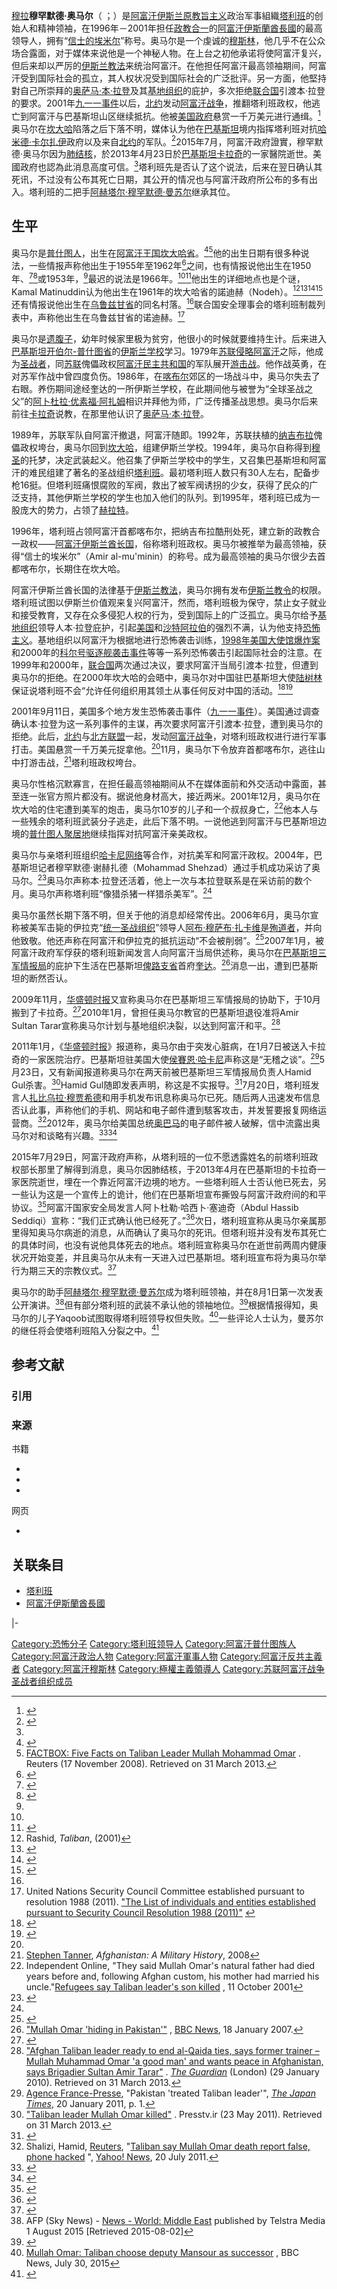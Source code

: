 {{noteTA
|G1 = 地名
|G2 = Unit
|1 = zh-hans:巴基斯坦; zh-hant:巴基斯坦;
|2 = zh-hans:奥马尔;zh-tw:歐瑪;zh-hant:奧馬爾;
}}
{{Infobox Officeholder
|honorific-prefix = <small>[[穆拉|穆拉]]</small>
|name = 穆罕默德·奥马尔
|original_name = {{rtl-lang|ps|محمد عمر}}
|image         =
|caption       = 1990年或1993年的穆罕默德·奥马尔<ref>{{cite web |title=Searching for Mullah Omar |url=http://www.vanityfair.com/politics/features/2003/02/mullah200302 |date=February 2003 |accessdate=2015 |archive-date=2014-10-11 |archive-url=https://web.archive.org/web/20141011085934/http://www.vanityfair.com/politics/features/2003/02/mullah200302 |dead-url=no }}</ref><br/><small>这是唯一一张被证实是他本人的照片<ref name="NYT_July">{{cite news |last=Goldstein |first=Joseph |last2=Shah |first2=Taimoor |title=Death of Mullah Omar Exposes Divisions Within Taliban |publisher=New York Times |date=2015-07-30 |url=http://www.nytimes.com/2015/07/31/world/asia/taliban-confirm-death-of-mullah-omar-and-weigh-successor.html?_r=0 |accessdate=2015-07-31 |archive-date=2018-06-16 |archive-url=https://web.archive.org/web/20180616161036/https://www.nytimes.com/2015/07/31/world/asia/taliban-confirm-death-of-mullah-omar-and-weigh-successor.html?_r=0 |dead-url=no }}<!--This reference is used in at least two more locations.--></ref></small>
| imagesize = 200px
| office1 = {{flag|Islamic Emirate of Afghanistan}}[[阿富汗国家元首列表|最高委员会首脑]]
| term_start1 = 1996年9月27日
| term_end1 = 2001年11月13日
| predecessor1 = 
| successor1 = 
| birth_date = 1960年
| birth_place ={{flag|Kingdom of Afghanistan}}[[坎大哈省|坎大哈省]]
| nationality = {{flag|Afghanistan|Taliban}}
| death_date = {{Death date and age|2013|4|23|1960|||}}<ref name="NYT_July"/><ref name="time-2015">{{Cite news |url=http://time.com/3976472/mullah-omar-taliban-death/ |title=Mullah Omar Taliban Death |publisher=Time |author=Nikhil Kumar |date=July 29, 2015 |accessdate=July 29, 2015 |archive-date=2018-12-26 |archive-url=https://web.archive.org/web/20181226070657/http://time.com/3976472/mullah-omar-taliban-death/%20/ |dead-url=no }}</ref>
| death_place = {{AFG}}[[赫尔曼德省|赫尔曼德省]]<ref name="Dawn"/><ref>{{Cite web |url=https://twitter.com/hashtag/Taizeni?src=hash |title=存档副本 |accessdate=2015-07-31 |archive-date=2018-12-26 |archive-url=https://web.archive.org/web/20181226070659/https://twitter.com/hashtag/Taizeni?src=hash%20 |dead-url=no }}</ref>或<br>{{PAK}}[[信德省|信德省]][[卡拉奇|卡拉奇]]<ref name="time-2015"/>
| spouse = 
| alma_mater    = {{link-en|正义学识大学|Darul Uloom Haqqania}}<ref>{{cite web |title=Mullah Muhammed Omar: A Psychobiographical Profile |url=http://www.nps.edu/Programs/CCS/WebJournal/Article.aspx?ArticleID=87#references |date=10 January 2011 |accessdate=November 2014 |archive-date=2014-11-02 |archive-url=https://web.archive.org/web/20141102083120/http://www.nps.edu/Programs/CCS/WebJournal/Article.aspx?ArticleID=87#references |dead-url=no }}</ref>
| religion = [[逊尼派|逊尼派]]
|allegiance    = {{flagicon image|Flag of Jihad.svg}} [[聖戰者|聖戰者]]{{small| (1983－1991)}}<ref>{{cite web |url=http://shahamat-english.com/index.php/paighamoona/53792-commemorating-the-nineteenth-anniversary-of-the-historical-gathering-and-selection-of-ameer-ul-momineen-on-4th-april-1996-in-kandahar |title=Commemorating the nineteenth anniversary of the historical gathering and selection of Ameer-ul-Momineen on 4th April 1996 in Kandahar |deadurl=yes |archiveurl=https://web.archive.org/web/20150414101428/http://www.shahamat-english.com/index.php/paighamoona/53792-commemorating-the-nineteenth-anniversary-of-the-historical-gathering-and-selection-of-ameer-ul-momineen-on-4th-april-1996-in-kandahar |archivedate=2015-04-14 }}</ref><br>{{flagicon|Islamic Emirate of Afghanistan}} [[塔利班|塔利班]] <small>（1994年－2013年）</small><ref name="Goodson 2001 p. 107">Goodson (2001) p. 107</ref> 
|serviceyears  = 1983－1991<br>1994－2013
|rank          = [[信士的埃米尔|信士的埃米尔]]
| battles= [[1979年阿富汗戰爭|1979年阿富汗戰爭]]<br>{{link-en|阿富汗内战 (1989－1992)|Civil war in Afghanistan (1989–92)|阿富汗内戰}}<br>[[阿富汗戰爭_(2001年)|2001年阿富汗戰爭]]
}}
<!-- 檔案不存在 [[File:Mohammed_Omar_in_1978.jpg|thumb]] ，可從英文維基百科取得 -->
[[穆拉|穆拉]]'''穆罕默德·奥马尔'''（{{lang-ps|ملا محمد عمر}} {{transl|普什图语|Mullā Muḥammad Umar}}；{{bd||1960年|2013年|4月23日<ref name="time">{{Cite news |url=http://time.com/3976472/mullah-omar-taliban-death/ |title=Mullah Omar Taliban Death |publisher=Time |author=Nikhil Kumar |date=July 29, 2015 |accessdate=July 29, 2015}}</ref><ref>{{cite web|url=http://rthk.hk/rthk/news/expressnews/20150729/news_20150729_55_1119963.htm | title=阿富汗政府稱證實奧馬爾死亡 |publisher=[[香港電台|香港電台]] |date=2015年7月29日}}{{zh-hant}}</ref>|catIdx=Omar}}）是[[阿富汗|阿富汗]][[伊斯兰原教旨主义|伊斯兰原教旨主义]]政治军事組織[[塔利班|塔利班]]的创始人和精神领袖，在1996年－2001年担任[[政教合一|政教合一]]的[[阿富汗伊斯蘭酋長國|阿富汗伊斯蘭酋長國]]的最高领导人，拥有“[[信士的埃米尔|信士的埃米尔]]”称号。奥马尔是一个虔诚的[[穆斯林|穆斯林]]，他几乎不在公众场合露面，对于媒体来说他是一个神秘人物。在上台之初他承诺将使阿富汗复兴，但后来却以严厉的[[伊斯兰教法|伊斯兰教法]]来统治阿富汗。在他担任阿富汗最高领袖期间，阿富汗受到国际社会的孤立，其人权状况受到国际社会的广泛批评。另一方面，他堅持對自己所崇拜的[[奥萨马·本·拉登|奥萨马·本·拉登]]及其[[基地组织|基地组织]]的庇护，多次拒绝[[联合国|联合国]]引渡本·拉登的要求。2001年[[九一一事件|九一一事件]]以后，[[北约|北约]]发动[[阿富汗戰爭_(2001年－2021年)|阿富汗战争]]，推翻塔利班政权，他逃亡到阿富汗与巴基斯坦山区继续抵抗。他被[[美国政府|美国政府]]悬赏一千万美元进行通缉。<ref name="rjfEnglish">{{Cite web |url=http://www.rewardsforjustice.net/english/index.cfm?page=MullahOmar |title=Wanted Poster on Omar |work=Rewards for Justice Program |publisher=US Department of State |deadurl=yes |archiveurl=https://web.archive.org/web/20061005050343/http://www.rewardsforjustice.net/english/index.cfm?page=MullahOmar |archivedate=2006-10-05 }}</ref>奥马尔在[[坎大哈|坎大哈]]陷落之后下落不明，媒体认为他在[[巴基斯坦|巴基斯坦]]境内指挥塔利班对抗[[哈米德·卡尔扎伊|哈米德·卡尔扎伊]]政府以及来自[[北约|北约]]的军队。<ref>{{Cite web |url=http://www.cnn.com/2006/WORLD/asiapcf/09/09/pakistan.mullahomar/index.html |title=CNN.com - Source: Mullah Omar in Pakistan - Sep 9, 2006<!-- Bot generated title --> |accessdate=2010-02-17 |archive-date=2009-02-09 |archive-url=https://web.archive.org/web/20090209104209/http://www.cnn.com/2006/WORLD/asiapcf/09/09/pakistan.mullahomar/index.html |dead-url=no }}</ref>2015年7月，阿富汗政府證實，穆罕默德·奥马尔因为[[肺结核|肺结核]]，於2013年4月23日於[[巴基斯坦|巴基斯坦]][[卡拉奇|卡拉奇]]的一家醫院逝世。美國政府也認為此消息高度可信。<ref name="time-2015"/>塔利班先是否认了这个说法，后来在翌日确认其死讯，不过没有公布其死亡日期，其公开的情况也与阿富汗政府所公布的多有出入。塔利班的二把手[[阿赫塔尔·曼苏尔|阿赫塔尔·穆罕默德·曼苏尔]]继承其位。

== 生平 ==
奥马尔是[[普什图人|普什图人]]，出生在[[阿富汗王国|阿富汗王国]][[坎大哈省|坎大哈省]]。<ref name="coll">{{cite journal|last1=Coll|first1=Steve|title=Looking For Mullah Omar|journal=The New Yorker|date=23 January 2012|url=http://www.newyorker.com/magazine/2012/01/23/looking-for-mullah-omar|access-date=2015-07-31|archive-date=2015-07-31|archive-url=https://web.archive.org/web/20150731200415/http://www.newyorker.com/magazine/2012/01/23/looking-for-mullah-omar|dead-url=no}}</ref><ref name="factbox">[http://www.reuters.com/article/2008/11/17/us-afghan-taliban-omar-idUSTRE4AG1EM20081117 FACTBOX: Five Facts on Taliban Leader Mullah Mohammad Omar] {{Wayback|url=http://www.reuters.com/article/2008/11/17/us-afghan-taliban-omar-idUSTRE4AG1EM20081117 |date=20150924135917 }}. Reuters (17 November 2008). Retrieved on 31 March 2013.</ref>他的出生日期有很多种说法，一些情报声称他出生于1955年至1962年<ref name="Shane">{{cite web |title=Dogged Taliban Chief Rebounds, Vexing U.S. |url=http://www.nytimes.com/2009/10/11/world/asia/11mullah.html?pagewanted=all&_r=0 |date=10 October 2009 |accessdate=6 September 2014 |first=Scott |last=Shane |archive-date=2019-03-31 |archive-url=https://web.archive.org/web/20190331231720/https://www.nytimes.com/2009/10/11/world/asia/11mullah.html?pagewanted=all&_r=0 |dead-url=no }}</ref>之间，也有情报说他出生在1950年、<ref name="shane">{{cite news|last1=Shane|first1=Scott|title=A Dogged Taliban Chief Rebounds, Vexing U.S.|url=http://www.nytimes.com/2009/10/11/world/asia/11mullah.html|work=International New York Times|date=10 October 2009|accessdate=2015-07-31|archive-date=2015-08-01|archive-url=https://web.archive.org/web/20150801161647/http://www.nytimes.com/2009/10/11/world/asia/11mullah.html|dead-url=no}}</ref><ref>{{cite encyclopedia|title=Mohammad Omar|encyclopedia=Encyclopædia Britannica|url=http://www.britannica.com/EBchecked/topic/1704228/Mohammad-Omar|date=3 October 2013|accessdate=15 August 2014|archive-date=2015-05-01|archive-url=https://web.archive.org/web/20150501085320/http://www.britannica.com/EBchecked/topic/1704228/Mohammad-Omar|dead-url=no}}</ref>或1953年，<ref name="list"/>最迟的说法是1966年。<ref name="list"/><ref>{{cite book|last1=Mickolus|first1=Edward F.|last2=Simmons|first2=Susan L.|title=The Terrorist List|volume=Vol. 1|date=2011|publisher=Praeger Security International|location=Santa Barbara, CA|isbn=9780313374715|page=200|url=http://books.google.com/books?id=Z1VuRAcVCEcC&pg=RA3-PA200|access-date=2015-07-31|archive-date=2016-07-29|archive-url=https://web.archive.org/web/20160729031449/https://books.google.com/books?id=Z1VuRAcVCEcC&pg=RA3-PA200|dead-url=no}}</ref>他出生的详细地点也是个谜，Kamal Matinuddin认为他出生在1961年的坎大哈省{{link-en|本杰瓦伊区|Panjwayi District}}的諾迪赫（Nodeh）。<ref name="Rashid">Rashid, ''Taliban'', (2001)</ref><ref>{{cite journal|journal=Indian Defence Review|date=1995|volume= 10|page=33|title=The top leader is believed to be Maulvi Mohammad Umar Amir, who was born in Nodeh (village) in Kandhar, and is now settled in Singesar. He was wounded four times in the battles against the Soviets and his right eye is permanently damaged. He took part in the "Jehad" under the late Hizb-e-Islami Khalis Commander Nek Mohammad.}}</ref><ref>{{cite book|last1=Yunas|first1=S. Fida|title=Afghanistan: Political Parties, Groups, Movements and Mujahideen Alliances and Governments 1879-1997|date=1997|page=876|volume=Vol. 2|quote=Amir of the Taliban and commander of its Mohammadi Lashkar. Born in Nodeh village in Kandhar, now lives in Singesar village in Kuashke Nakhud area of Kandahar's Maiwand district. His family once shifted to Tarinkot, capital of Uruzgan province, before settling in Singesar.}}</ref><ref name=matinuddin>{{cite book|last1=Matinuddin|first1=Kamal|title=The Taliban Phenomenon: Afghanistan 1994-1997|date=1999|publisher=Oxford University Press|location=Oxford|isbn=9780195792744|page=222|url=http://books.google.com/books?id=BIyVMkjat2MC&pg=PA222|access-date=2015-07-31|archive-date=2016-05-16|archive-url=https://web.archive.org/web/20160516024510/https://books.google.com/books?id=BIyVMkjat2MC&pg=PA222|dead-url=no}}</ref>还有情报说他出生在[[乌鲁兹甘省|乌鲁兹甘省]]的同名村落。<ref name="factbox"/>联合国安全理事会的塔利班制裁列表中，声称他出生在乌鲁兹甘省{{link-en|德赫拉乌德|Deh Rawood}}的诺迪赫。<ref name="list">United Nations Security Council Committee established pursuant to resolution 1988 (2011). [http://www.un.org/sc/committees/1988/1988List.htm "The List of individuals and entities established pursuant to Security Council Resolution 1988 (2011)"] {{Wayback|url=http://www.un.org/sc/committees/1988/1988List.htm |date=20121129055316 }}</ref>

奥马尔是[[遗腹子|遗腹子]]，幼年时候家里极为贫穷，他很小的时候就要维持生计。后来进入[[巴基斯坦|巴基斯坦]][[开伯尔-普什图省|开伯尔-普什图省]]的[[伊斯兰学校|伊斯兰学校]]学习。1979年[[苏联|苏联]][[阿富汗战争_(1979年)|侵略阿富汗]]之际，他成为[[圣战者|圣战者]]，同[[苏联|苏联]]傀儡政权[[阿富汗民主共和国|阿富汗民主共和国]]的军队展开[[游击战|游击战]]。他作战英勇，在对苏军作战中曾四度负伤。1986年，在[[喀布尔|喀布尔]]郊区的一场战斗中，奥马尔失去了右眼。养伤期间途经奎达的一所伊斯兰学校，在此期间他与被誉为“全球圣战之父”的[[阿卜杜拉·优素福·阿扎姆|阿卜杜拉·优素福·阿扎姆]]相识并拜他为师，广泛传播圣战思想。奥马尔后来前往[[卡拉奇|卡拉奇]]说教，在那里他认识了[[奥萨马·本·拉登|奥萨马·本·拉登]]。

1989年，苏联军队自阿富汗撤退，阿富汗随即{{link-en|阿富汗内战 (1989-1992)|Civil war in Afghanistan (1989–92)|爆发了内战}}。1992年，苏联扶植的[[纳吉布拉|纳吉布拉]]傀儡政权垮台，奥马尔回到[[坎大哈|坎大哈]]，组建伊斯兰学校。1994年，奥马尔自称得到[[穆罕默德|穆圣]]的托梦，决定武装起义。他召集了伊斯兰学校中的学生，又召集巴基斯坦和阿富汗的难民组建了著名的圣战组织[[塔利班|塔利班]]。最初塔利班人数只有30人左右，配备步枪16挺。但塔利班痛恨腐败的军阀，救出了被军阀诱拐的少女，获得了民众的广泛支持，其他伊斯兰学校的学生也加入他们的队列。到1995年，塔利班已成为一股庞大的势力，占领了[[赫拉特|赫拉特]]。

1996年，塔利班占领阿富汗首都喀布尔，把纳吉布拉酷刑处死，建立新的政教合一政权——[[阿富汗伊斯兰酋长国|阿富汗伊斯兰酋长国]]，俗称塔利班政权。奥马尔被推举为最高领袖，获得“信士的埃米尔”（Amir al-mu'minin）的称号。成为最高领袖的奥马尔很少去首都喀布尔，长期住在坎大哈。

阿富汗伊斯兰酋长国的法律基于[[伊斯兰教法|伊斯兰教法]]，奥马尔拥有发布[[伊斯兰教令|伊斯兰教令]]的权限。塔利班试图以伊斯兰价值观来复兴阿富汗，然而，塔利班极为保守，禁止女子就业和接受教育，又存在众多侵犯人权的行为，受到国际上的广泛孤立。奥马尔给予[[基地组织|基地组织]]领导人本·拉登庇护，引起[[美国|美国]]和[[沙特阿拉伯|沙特阿拉伯]]的强烈不满，认为他支持[[恐怖主义|恐怖主义]]。基地组织以阿富汗为根据地进行恐怖袭击训练，[[1998年美国大使馆爆炸案|1998年美国大使馆爆炸案]]和2000年的[[科尔号驱逐舰_(DDG-67)|科尔号驱逐舰袭击事件]]等等一系列恐怖袭击引起国际社会的注意。在1999年和2000年，[[联合国|联合国]]两次通过决议，要求阿富汗当局引渡本·拉登，但遭到奥马尔的拒绝。在2000年坎大哈的会晤中，奥马尔对中国驻巴基斯坦大使[[陆树林|陆树林]]保证说塔利班不会“允许任何组织用其领土从事任何反对中国的活动。<ref>{{cite news |title=In Afghanistan, China Is Put to the Test |url=https://nationalinterest.org/feature/afghanistan-china-put-the-test-13605 |publisher=The National Interest |accessdate=2019-07-16 |date=2015-08-18 |archive-date=2019-01-08 |archive-url=https://web.archive.org/web/20190108164823/https://nationalinterest.org/feature/afghanistan-china-put-the-test-13605 |dead-url=no }}</ref><ref>{{cite news |title=China’s Man in the Taliban |url=https://foreignpolicy.com/2015/08/03/chinas-man-in-the-taliban-mullah-omar/ |publisher=Foreign Policy |accessdate=2019-07-16 |date=2015-08-03 |archive-date=2019-07-04 |archive-url=https://web.archive.org/web/20190704023831/https://foreignpolicy.com/2015/08/03/chinas-man-in-the-taliban-mullah-omar/ |dead-url=no }}</ref>

2001年9月11日，美国多个地方发生恐怖袭击事件（[[九一一事件|九一一事件]]）。美国通过调查确认本·拉登为这一系列事件的主谋，再次要求阿富汗引渡本·拉登，遭到奥马尔的拒绝。此后，[[北约|北约]]与[[北方联盟_(阿富汗)|北方联盟]]一起，发动[[阿富汗战争_(2001年)|阿富汗战争]]，对塔利班政权进行进行军事打击。美国悬赏一千万美元捉拿他。<ref name="rjfEnglish"/>11月，奥马尔下令放弃首都喀布尔，逃往山中打游击战，<ref>[[Stephen_Tanner|Stephen Tanner]], ''Afghanistan: A Military History'', 2008</ref>塔利班政权垮台。

奥马尔性格沉默寡言，在担任最高领袖期间从不在媒体面前和外交活动中露面，甚至连一张官方照片都没有。据说他身材高大，接近两米。2001年12月，奥马尔在坎大哈的住宅遭到美军的炮击，奥马尔10岁的儿子和一个叔叔身亡，<ref>Independent Online, "They said Mullah Omar's natural father had died years before and, following Afghan custom, his mother had married his uncle."[http://www.iol.co.za/index.php?sf=522&set_id=1&click_id=3&art_id=qw1002832921692B232 Refugees say Taliban leader's son killed] {{Webarchive|url=https://archive.today/20120804231808/http://www.iol.co.za/index.php?sf=522&set_id=1&click_id=3&art_id=qw1002832921692B232 |date=2012-08-04 }}, 11 October 2001</ref>他本人与一些残余的塔利班武装分子逃走，此后下落不明。一说他逃到阿富汗与巴基斯坦边境的[[普什图尼斯坦|普什图人聚居地]]继续指挥对抗阿富汗亲美政权。

奥马尔与亲塔利班组织[[哈卡尼网络|哈卡尼网络]]等合作，对抗美军和阿富汗政权。2004年，巴基斯坦记者穆罕默德·谢赫扎德（Mohammad Shehzad）通过手机成功采访了奥马尔。<ref name=rediff>{{cite web |title=The Rediff Interview/Mullah Omar |url=http://www.rediff.com/news/2004/apr/12inter.htm |accessdate=23 January 2013 |publisher=[[Rediff.com|Rediff.com]] |date=12 April 2004 |archive-date=2011-05-13 |archive-url=https://web.archive.org/web/20110513015158/http://www.rediff.com/news/2004/apr/12inter.htm |dead-url=no }}</ref>奥马尔声称本·拉登还活着，他上一次与本拉登联系是在采访前的数个月。奥马尔声称塔利班“像猎杀猪一样猎杀美军”。<ref name=rediff/>

奥马尔虽然长期下落不明，但关于他的消息却经常传出。2006年6月，奥马尔宣称被美军击毙的伊拉克“[[统一圣战组织|统一圣战组织]]”领导人[[阿布·穆萨布·扎卡维|阿布·穆萨布·扎卡维]]是[[殉道者|殉道者]]，并向他致敬。他还声称在阿富汗和伊拉克的抵抗运动“不会被削弱”。<ref>{{Cite news |publisher=BBC News |date=9 June 2006 |url=http://news.bbc.co.uk/2/hi/south_asia/5062964.stm |accessdate=2 July 2006 |title=Taliban play down Zarqawi death |archive-date=2015-11-17 |archive-url=https://web.archive.org/web/20151117215659/http://news.bbc.co.uk/2/hi/south_asia/5062964.stm |dead-url=no }}</ref>2007年1月，被阿富汗政府军俘获的塔利班新闻发言人{{link-en|穆罕默德·哈尼夫|Muhammad Hanif}}向阿富汗当局供述称，奥马尔在[[巴基斯坦三军情报局|巴基斯坦三军情报局]]的庇护下生活在巴基斯坦[[俾路支省|俾路支省]]首府[[奎达|奎达]]。<ref name="BBC">[http://news.bbc.co.uk/2/hi/south_asia/6272359.stm "Mullah Omar 'hiding in Pakistan'"] {{Wayback|url=http://news.bbc.co.uk/2/hi/south_asia/6272359.stm |date=20150910045752 }}, [[BBC_News|BBC News]], 18 January 2007.</ref>消息一出，遭到巴基斯坦的断然否认。

2009年11月，[[华盛顿时报|华盛顿时报]]又宣称奥马尔在巴基斯坦三军情报局的协助下，于10月搬到了卡拉奇。<ref>{{Cite news |first=Eli |last=Lake |author2=Carter, Sara A. |author3=Slavin, Barbara |title=EXCLUSIVE: Taliban chief hides in Pakistan |url=http://www.washingtontimes.com/news/2009/nov/20/taliban-chief-takes-cover-in-pakistan-populace/ |work=[[The_Washington_Times|The Washington Times]] |date=20 November 2009 |accessdate=20 November 2009 |archive-date=2015-02-26 |archive-url=https://web.archive.org/web/20150226165132/http://www.washingtontimes.com/news/2009/nov/20/taliban-chief-takes-cover-in-pakistan-populace/ |dead-url=no }}</ref>2010年1月，曾担任奥马尔教官的巴基斯坦退役准将Amir Sultan Tarar宣称奥马尔计划与基地组织决裂，以达到阿富汗和平。<ref>[http://www.guardian.co.uk/world/2010/jan/29/taliban-afghanistan-mullah-muhammad-omar "Afghan Taliban leader ready to end al-Qaida ties, says former trainer – Mullah Muhammad Omar 'a good man' and wants peace in Afghanistan, says Brigadier Sultan Amir Tarar"] {{Wayback|url=http://www.guardian.co.uk/world/2010/jan/29/taliban-afghanistan-mullah-muhammad-omar |date=20130314060225 }}. ''[[The_Guardian|The Guardian]]'' (London) (29 January 2010). Retrieved on 31 March 2013.</ref>

2011年1月，《[[华盛顿时报|华盛顿时报]]》报道称，奥马尔由于突发心脏病，在1月7日被送入卡拉奇的一家医院治疗。巴基斯坦驻美国大使[[侯賽恩·哈卡尼|侯賽恩·哈卡尼]]声称这是“无稽之谈”。<ref>[[Agence_France-Presse|Agence France-Presse]], "Pakistan 'treated Taliban leader'", ''[[The_Japan_Times|The Japan Times]]'', 20 January 2011, p. 1.</ref>5月23日，又有新闻报道称奥马尔在两天前被巴基斯坦三军情报局负责人Hamid Gul杀害。<ref>[http://www.presstv.ir/detail/181263.html "Taliban leader Mullah Omar killed"] {{Wayback|url=http://www.presstv.ir/detail/181263.html |date=20110526082245 }}. Presstv.ir (23 May 2011). Retrieved on 31 March 2013.</ref>Hamid Gul随即发表声明，称这是不实报导。<ref>{{cite news |url=http://www.reuters.com/article/2011/05/23/us-pakistan-omar-idUSTRE74M0O220110523 |publisher=Reuters |title=Afghan Taliban say leader Mullah Omar 'safe and sound' |date=23 May 2011 |accessdate=2015-07-31 |archive-date=2015-08-06 |archive-url=https://web.archive.org/web/20150806124101/http://www.reuters.com/article/2011/05/23/us-pakistan-omar-idUSTRE74M0O220110523 |dead-url=no }}</ref>7月20日，塔利班发言人[[扎比乌拉·穆贾希德|扎比乌拉·穆贾希德]]和{{Translink|en|Yousef Ahmadi|穆罕默德·优素福·艾哈迈迪|穆罕默德·优素福}}用手机发布讯息称奥马尔已死。随后两人迅速发布信息否认此事，声称他们的手机、网站和电子邮件遭到駭客攻击，并发誓要报复网络运营商。<ref>Shalizi, Hamid, [[Reuters|Reuters]], "[http://news.yahoo.com/taliban-mullah-omar-death-report-false-phone-hacked-033522641.html Taliban say Mullah Omar death report false, phone hacked] {{Wayback|url=http://news.yahoo.com/taliban-mullah-omar-death-report-false-phone-hacked-033522641.html |date=20110723120656 }}", [[Yahoo!_News|Yahoo! News]], 20 July 2011.</ref>2012年，奥马尔给美国总统[[奥巴马|奥巴马]]的电子邮件被人破解，信中流露出奥马尔对和谈略有兴趣。<ref>{{Cite news|url=http://www.telegraph.co.uk/news/worldnews/asia/afghanistan/9060564/Taliban-leader-Mullah-Omar-sent-letter-to-Barack-Obama.html|title=Taliban leader Mullah Omar 'sent letter to Barack Obama'|work=[[The_Daily_Telegraph|The Daily Telegraph]]|location=London|date=3 February 2012|accessdate=3 February 2012|archive-date=2015-06-11|archive-url=https://web.archive.org/web/20150611230931/http://www.telegraph.co.uk/news/worldnews/asia/afghanistan/9060564/Taliban-leader-Mullah-Omar-sent-letter-to-Barack-Obama.html|dead-url=no}}</ref><ref>{{Cite news |url=http://www.reuters.com/article/2012/02/03/us-usa-afghanistan-taliban-letter-idUSTRE8121M520120203 |title=Amid peace bid, U.S. received purported letter from Taliban |publisher=Reuters |date=3 February 2012 |accessdate=3 February 2012 |archive-date=2015-06-10 |archive-url=https://web.archive.org/web/20150610230941/http://www.reuters.com/article/2012/02/03/us-usa-afghanistan-taliban-letter-idUSTRE8121M520120203 |dead-url=no }}</ref>

2015年7月29日，阿富汗政府声称，从塔利班的一位不愿透露姓名的前塔利班政权部长那里了解得到消息，奥马尔因肺结核，于2013年4月在巴基斯坦的卡拉奇一家医院逝世，埋在一个靠近阿富汗边境的地方。一些塔利班人士否认他已死去，另一些认为这是一个宣传上的诡计，他们在巴基斯坦宣布撕毁与阿富汗政府间的和平协议。<ref name=BBC33703097>{{cite web|url=http://www.bbc.co.uk/news/world-asia-33703097|title=Taliban conflict: Afghanistan probes Mullah Omar 'death' claim|date=29 July 2015|publisher=BBC News|accessdate=2015-07-31|archive-date=2015-07-31|archive-url=https://web.archive.org/web/20150731014118/http://www.bbc.co.uk/news/world-asia-33703097|dead-url=no}}</ref>阿富汗国家安全局发言人阿卜杜勒·哈西卜·塞迪奇（Abdul Hassib Seddiqi）宣称：“我们正式确认他已经死了。”<ref name="L. O'Donnell">{{cite book|url=http://bigstory.ap.org/article/8aea0d55437f4bac9f0356cf0510a69b/afghanistan-examining-claim-taliban-leader-mullah-omar-died#overlay-context=article/191e14ac28244bab86ab849aee92407e/will-internet-listen-your-private-conversations|author=L. O'Donnell|title=The Big Story|publisher=''[[Associated_Press|Associated Press]]'' (07.29.2015)|accessdate=2015-07-29|archive-date=2015-07-29|archive-url=https://web.archive.org/web/20150729183058/http://bigstory.ap.org/article/8aea0d55437f4bac9f0356cf0510a69b/afghanistan-examining-claim-taliban-leader-mullah-omar-died#overlay-context=article/191e14ac28244bab86ab849aee92407e/will-internet-listen-your-private-conversations|dead-url=no}}</ref>次日，塔利班宣称从奥马尔亲属那里得知奥马尔病逝的消息，从而确认了奥马尔的死讯。但塔利班并没有发布其死亡的具体时间，也没有说他具体死去的地点。塔利班宣称奥马尔在逝世前两周内健康状况开始变差，并且奥马尔从未有一天进入过巴基斯坦。塔利班宣布将为奥马尔举行为期三天的宗教仪式。<ref name="Dawn">{{cite news|url=http://www.dawn.com/news/1197371/|title=Mullah Omar did not die in Pakistan, say Afghan Taliban|work=Dawn|date=31 July 2015|accessdate=31 July 2015|archive-date=2015-08-01|archive-url=https://web.archive.org/web/20150801233916/http://www.dawn.com/news/1197371|dead-url=no}}</ref>

奥马尔的助手[[阿赫塔尔·曼苏尔|阿赫塔尔·穆罕默德·曼苏尔]]成为塔利班领袖，并在8月1日第一次发表公开演讲。<ref>AFP (Sky News) - [http://www.skynews.com.au/news/world/mideast/2015/08/01/new-taliban-leader-urges-unity-in-ranks.html News - World: Middle East] {{webarchive|url=https://web.archive.org/web/20150802194602/http://www.skynews.com.au/news/world/mideast/2015/08/01/new-taliban-leader-urges-unity-in-ranks.html |date=2015-08-02 }} published by Telstra Media 1 August 2015 [Retrieved 2015-08-02]</ref>但有部分塔利班的武装不承认他的领袖地位。<ref>{{Cite web |url=http://www.bbc.co.uk/news/world-asia-33746487 |title=BBC:New Taliban leader Mullah Akhtar Mansour calls for unity, 1 August 2015 |accessdate=2015-08-02 |archive-date=2015-08-02 |archive-url=https://web.archive.org/web/20150802045345/http://www.bbc.co.uk/news/world-asia-33746487 |dead-url=no }}</ref>根据情报得知，奥马尔的儿子Yaqoob试图取得塔利班领导权但失败。<ref>[http://www.bbc.com/news/world-asia-33721074 Mullah Omar: Taliban choose deputy Mansour as successor] {{Wayback|url=http://www.bbc.com/news/world-asia-33721074 |date=20190909155109 }}, BBC News, July 30, 2015</ref>一些评论人士认为，曼苏尔的继任将会使塔利班陷入分裂之中。<ref>{{cite news|title=Mullah Omar: Taliban choose deputy Mansour as successor|url=http://www.bbc.com/news/world-asia-33721074|publisher=BBC News|date=30 July 2015|accessdate=2015-07-31|archive-date=2019-09-09|archive-url=https://web.archive.org/web/20190909155109/https://www.bbc.com/news/world-asia-33721074|dead-url=no}}</ref>

== 参考文献 ==
=== 引用 ===
{{Reflist|2}}

=== 来源 ===
; 书籍
* {{Cite book |first=Larry P. |last=Goodson |title=Afghanistan's Endless War: State Failure, Regional Politics and the Rise of the Taliban |url=https://archive.org/details/afghanistansendl0000good |publisher=University of Washington Press |location=Seattle |year=2001 |ISBN = 0-295-98111-3 |OCLC = 44634408}}
* {{Cite book |last=Rashid |first=Ahmad |title=Taliban: The Story of the Afghan Warlords |year=2001 |publisher=Pan Books |location=London |url=http://books.google.com/books?id=_GR5tXpppS0C |ISBN=0-330-49221-7 |access-date=2015-07-31 |archive-date=2016-06-03 |archive-url=https://web.archive.org/web/20160603133324/https://books.google.com/books?id=_GR5tXpppS0C |dead-url=no }}
* {{Cite book |last=Weber |first=Olivier |year=2001 |title = Le faucon afghan: un voyage au royaume des talibans |url=https://archive.org/details/lefauconafghanun0000webe |publisher=Robert Laffont |location=Paris |ISBN = 2221093135 |language = fr |OCLC = 319750715}}

; 网页
* {{Cite web |url=http://www.time-weekly.com/story/2011-05-26/115134.html |title=塔利班独眼大佬生死成谜 |publisher=时代周报 |date=2001年5月26日 |access-date=2015年7月31日 |archive-url=https://web.archive.org/web/20130402205341/http://time-weekly.com/story/2011-05-26/115134.html |archive-date=2013年4月2日 |dead-url=yes }}

== 关联条目 ==
{{Portal box|伊斯兰教|人物}}
* [[塔利班|塔利班]]
* [[阿富汗伊斯蘭酋長國|阿富汗伊斯蘭酋長國]]
{{s-start}}
{{s-off}}
{{s-bef|before=[[布尔汉努丁·拉巴尼|布尔汉努丁·拉巴尼]]|as=[[阿富汗伊斯兰国|阿富汗伊斯兰国]][[阿富汗总统|总统]]}}
{{s-ttl|title=[[阿富汗伊斯兰酋长国|阿富汗伊斯兰酋长国]][[阿富汗总统|大协商会议酋长]]|years=1996年－2001年}}
{{s-aft|after=[[布尔汉努丁·拉巴尼|布尔汉努丁·拉巴尼]]|as=阿富汗伊斯兰过渡政府[[阿富汗总统|总统]]}}
|-
{{S-none|头衔新设立}}
{{s-ttl|title=阿富汗[[塔利班|塔利班]]最高领导人|years=1992年－2013年}}
{{s-vacant|next=[[阿赫塔尔·曼苏尔|阿赫塔尔·穆罕默德·曼苏尔]] }}
{{s-end}}
{{阿富汗國家元首}}
{{塔利班}}
{{Authority control}}

{{DEFAULTSORT:Omar, Mohammad}}
[[Category:恐怖分子|Category:恐怖分子]]
[[Category:塔利班领导人|Category:塔利班领导人]]
[[Category:阿富汗普什图族人|Category:阿富汗普什图族人]]
[[Category:阿富汗政治人物|Category:阿富汗政治人物]]
[[Category:阿富汗軍事人物|Category:阿富汗軍事人物]]
[[Category:阿富汗反共主義者|Category:阿富汗反共主義者]]
[[Category:阿富汗穆斯林|Category:阿富汗穆斯林]]
[[Category:極權主義領導人|Category:極權主義領導人]]
[[Category:苏联阿富汗战争圣战者组织成员|Category:苏联阿富汗战争圣战者组织成员]]